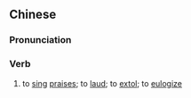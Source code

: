 ==Chinese==
{{zh-forms|s=颂扬}}

===Pronunciation===
{{zh-pron
|m=sòngyáng
|c=zung6 joeng4
|mn=qz,xm:siōng-iông/zz:siōng-iâng/xm:siòng-iông
|cat=v
}}

===Verb===
{{zh-verb}}

# to [[sing]] [[praise]]s; to [[laud]]; to [[extol]]; to [[eulogize]]